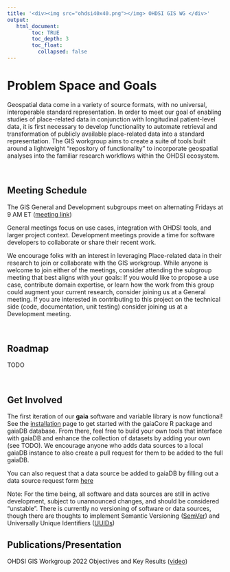 ```yaml
---
title: '<div><img src="ohdsi40x40.png"></img> OHDSI GIS WG </div>'
output:
   html_document:
        toc: TRUE
        toc_depth: 3
        toc_float:
          collapsed: false
---
```



# **Problem Space and Goals**

Geospatial data come in a variety of source formats, with no universal, interoperable standard representation. In order to meet our goal of enabling studies of place-related data in conjunction with longitudinal patient-level data, it is first necessary to develop functionality to automate retrieval and transformation of publicly available place-related data into a standard representation. The GIS workgroup aims to create a suite of tools built around a lightweight "repository of functionality" to incorporate geospatial analyses into the familiar research workflows within the OHDSI ecosystem.

<br>

##   **Meeting Schedule**

The GIS General and Development subgroups meet on alternating Fridays at 9 AM ET ([meeting link](https://teams.microsoft.com/l/meetup-join/19%3a83e90982136c4665aa5f74a6ce292e39%40thread.tacv2/1647286365762?context=%7b%22Tid%22%3a%22a30f0094-9120-4aab-ba4c-e5509023b2d5%22%2c%22Oid%22%3a%2222effa56-2c2a-408b-9cfd-25cfe976bb49%22%7d))

General meetings focus on use cases, integration with OHDSI tools, and larger project context. Development meetings provide a time for software developers to collaborate or share their recent work.

We encourage folks with an interest in leveraging Place-related data in their research to join or collaborate with the GIS workgroup. While anyone is welcome to join either of the meetings, consider attending the subgroup meeting that best aligns with your goals: If you would like to propose a use case, contribute domain expertise, or learn how the work from this group could augment your current research, consider joining us at a General meeting. If you are interested in contributing to this project on the technical side (code, documentation, unit testing) consider joining us at a Development meeting.

<br>

## **Roadmap**

TODO

<br>

## **Get Involved**

The first iteration of our **gaia** software and variable library is now functional! See the [installation](https://ohdsi.github.io/GIS/installation.html) page to get started  with the gaiaCore R package and gaiaDB database. From there, feel free to build your own tools that interface with gaiaDB and enhance the collection of datasets by adding your own (see TODO). We encourage anyone who adds data sources to a local gaiaDB instance to also create a pull request for them to be added to the full gaiaDB.

You can also request that a data source be added to gaiaDB by filling out a data source request form [here](https://github.com/OHDSI/GIS/issues/new?assignees=&labels=data+request&template=data_request_template.yaml&title=%5BData+Source+Request%5D%3A+)


Note: For the time being, all software and data sources are still in active development, subject to unannounced changes, and should be considered "unstable". There is currently no versioning of software or data sources, though there are thoughts to implement Semantic Versioning ([SemVer](https://semver.org/)) and Universally Unique Identifiers ([UUIDs](https://en.wikipedia.org/wiki/Universally_unique_identifier))
<br> 

## **Publications/Presentation**

OHDSI GIS Workgroup 2022 Objectives and Key Results ([video](https://youtu.be/d8jIAm9cssM))
<br>


